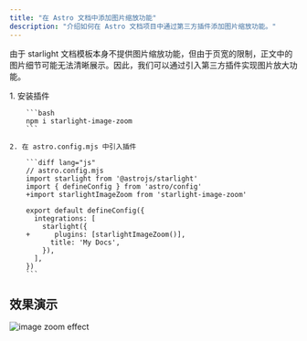 ```yaml
---
title: "在 Astro 文档中添加图片缩放功能"
description: "介绍如何在 Astro 文档项目中通过第三方插件添加图片缩放功能。"
---
```



由于 starlight 文档模板本身不提供图片缩放功能，但由于页宽的限制，正文中的图片细节可能无法清晰展示。因此，我们可以通过引入第三方插件实现图片放大功能。

<Steps>
    1. 安装插件

        ```bash
        npm i starlight-image-zoom
        ```

    2. 在 astro.config.mjs 中引入插件

        ```diff lang="js"
        // astro.config.mjs
        import starlight from '@astrojs/starlight'
        import { defineConfig } from 'astro/config'
        +import starlightImageZoom from 'starlight-image-zoom'

        export default defineConfig({
          integrations: [
            starlight({
        +      plugins: [starlightImageZoom()],
              title: 'My Docs',
            }),
          ],
        })
        ```
</Steps>

## 效果演示

![image zoom effect](../../../assets/mysite-assets//image-zoom-effect.gif)